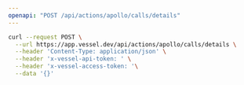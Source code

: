 ```yaml
---
openapi: "POST /api/actions/apollo/calls/details"
---
```


<RequestExample>

```bash Request
curl --request POST \
  --url https://app.vessel.dev/api/actions/apollo/calls/details \
  --header 'Content-Type: application/json' \
  --header 'x-vessel-api-token: ' \
  --header 'x-vessel-access-token: '\
  --data '{}'
```

</RequestExample>
